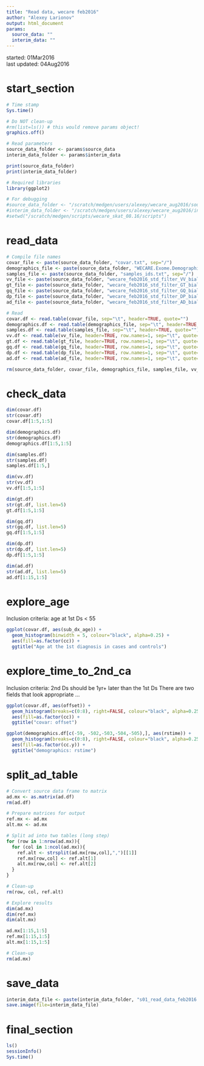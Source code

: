 ```yaml
---
title: "Read data, wecare feb2016"
author: "Alexey Larionov"
output: html_document
params:
  source_data: ""
  interim_data: ""
---
```


started: 01Mar2016  
last updated: 04Aug2016

# start_section

```r

# Time stamp
Sys.time()

# Do NOT clean-up
#rm(list=ls()) # this would remove params object!
graphics.off()

# Read parameters
source_data_folder <- params$source_data
interim_data_folder <- params$interim_data

print(source_data_folder)
print(interim_data_folder)

# Required libraries
library(ggplot2)

# For debugging
#source_data_folder <- "/scratch/medgen/users/alexey/wecare_aug2016/source_data"
#interim_data_folder <- "/scratch/medgen/users/alexey/wecare_aug2016/interim_data"
#setwd("/scratch/medgen/scripts/wecare_skat_08.16/scripts")

```

# read_data

```r

# Compile file names
covar_file <- paste(source_data_folder, "covar.txt", sep="/")
demographics_file <- paste(source_data_folder, "WECARE.Exome.DemographicVariables.txt", sep="/")
samples_file <- paste(source_data_folder, "samples_ids.txt", sep="/")
vv_file <- paste(source_data_folder, "wecare_feb2016_std_filter_VV_biallelic.txt", sep="/")
gt_file <- paste(source_data_folder, "wecare_feb2016_std_filter_GT_biallelic_add.txt", sep="/")
gq_file <- paste(source_data_folder, "wecare_feb2016_std_filter_GQ_biallelic.txt", sep="/")
dp_file <- paste(source_data_folder, "wecare_feb2016_std_filter_DP_biallelic.txt", sep="/")
ad_file <- paste(source_data_folder, "wecare_feb2016_std_filter_AD_biallelic.txt", sep="/")

# Read 
covar.df <- read.table(covar_file, sep="\t", header=TRUE, quote="")
demographics.df <- read.table(demographics_file, sep="\t", header=TRUE, quote="")
samples.df <- read.table(samples_file, sep="\t", header=TRUE, quote="")
vv.df <- read.table(vv_file, header=TRUE, row.names=1, sep="\t", quote="")
gt.df <- read.table(gt_file, header=TRUE, row.names=1, sep="\t", quote="")
gq.df <- read.table(gq_file, header=TRUE, row.names=1, sep="\t", quote="")
dp.df <- read.table(dp_file, header=TRUE, row.names=1, sep="\t", quote="")
ad.df <- read.table(ad_file, header=TRUE, row.names=1, sep="\t", quote="")

rm(source_data_folder, covar_file, demographics_file, samples_file, vv_file, gt_file, gq_file, dp_file, ad_file)

```

# check_data

```r

dim(covar.df)
str(covar.df)
covar.df[1:5,1:5]

dim(demographics.df)
str(demographics.df)
demographics.df[1:5,1:5]

dim(samples.df)
str(samples.df)
samples.df[1:5,]

dim(vv.df)
str(vv.df)
vv.df[1:5,1:5]

dim(gt.df)
str(gt.df, list.len=5)
gt.df[1:5,1:5]

dim(gq.df)
str(gq.df, list.len=5)
gq.df[1:5,1:5]

dim(dp.df)
str(dp.df, list.len=5)
dp.df[1:5,1:5]

dim(ad.df)
str(ad.df, list.len=5)
ad.df[1:15,1:5]

```

# explore_age
Inclusion criteria: age at 1st Ds < 55

```r

ggplot(covar.df, aes(sub_dx_age)) +
  geom_histogram(binwidth = 5, colour="black", alpha=0.25) + 
  aes(fill=as.factor(cc)) +
  ggtitle("Age at the 1st diagnosis in cases and controls")

```

# explore_time_to_2nd_ca
Inclusion criteria: 2nd Ds should be 1yr+ later than the 1st Ds
There are two fields that look appropriate ...

```r

ggplot(covar.df, aes(offset)) +
  geom_histogram(breaks=c(0:8), right=FALSE, colour="black", alpha=0.25) + 
  aes(fill=as.factor(cc)) +
  ggtitle("covar: offset")

ggplot(demographics.df[c(-59, -502,-503,-504,-505),], aes(rstime)) +
  geom_histogram(breaks=c(0:8), right=FALSE, colour="black", alpha=0.25) + 
  aes(fill=as.factor(cc.y)) +
  ggtitle("demographics: rstime")

```

# split_ad_table

```r

# Convert source data frame to matrix
ad.mx <- as.matrix(ad.df)
rm(ad.df)

# Prepare matrices for output
ref.mx <- ad.mx
alt.mx <- ad.mx

# Split ad into two tables (long step)
for (row in 1:nrow(ad.mx)){
  for (col in 1:ncol(ad.mx)){
    ref.alt <- strsplit(ad.mx[row,col],",")[[1]]
    ref.mx[row,col] <- ref.alt[1]
    alt.mx[row,col] <- ref.alt[2]
  }
}

# Clean-up
rm(row, col, ref.alt)

# Explore results
dim(ad.mx)
dim(ref.mx)
dim(alt.mx)

ad.mx[1:15,1:5]
ref.mx[1:15,1:5]
alt.mx[1:15,1:5]

# Clean-up
rm(ad.mx)

```

# save_data

```r

interim_data_file <- paste(interim_data_folder, "s01_read_data_feb2016.RData", sep="/")
save.image(file=interim_data_file)

```

# final_section

```r

ls()
sessionInfo()
Sys.time()

```
